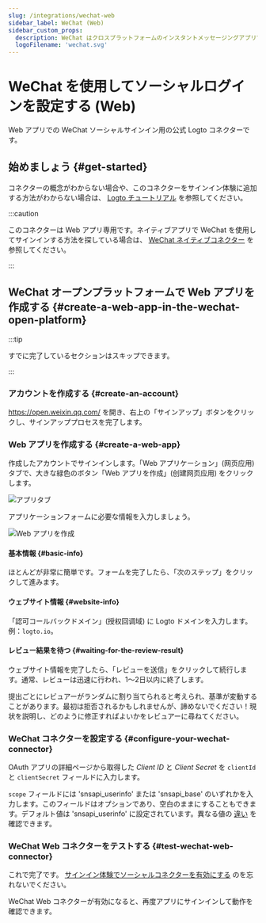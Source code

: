 ```yaml
---
slug: /integrations/wechat-web
sidebar_label: WeChat (Web)
sidebar_custom_props:
  description: WeChat はクロスプラットフォームのインスタントメッセージングアプリです。
  logoFilename: 'wechat.svg'
---
```



# WeChat を使用してソーシャルログインを設定する (Web)

Web アプリでの WeChat ソーシャルサインイン用の公式 Logto コネクターです。

<GuideTip />

## 始めましょう \{#get-started}

コネクターの概念がわからない場合や、このコネクターをサインイン体験に追加する方法がわからない場合は、 [Logto チュートリアル](/connectors/social-connectors) を参照してください。

:::caution

このコネクターは Web アプリ専用です。ネイティブアプリで WeChat を使用してサインインする方法を探している場合は、 [WeChat ネイティブコネクター](/integrations/wechat-native) を参照してください。

:::

## WeChat オープンプラットフォームで Web アプリを作成する \{#create-a-web-app-in-the-wechat-open-platform}

:::tip

すでに完了しているセクションはスキップできます。

:::

### アカウントを作成する \{#create-an-account}

https://open.weixin.qq.com/ を開き、右上の「サインアップ」ボタンをクリックし、サインアッププロセスを完了します。

### Web アプリを作成する \{#create-a-web-app}

作成したアカウントでサインインします。「Web アプリケーション」(网页应用) タブで、大きな緑色のボタン「Web アプリを作成」(创建网页应用) をクリックします。

<img src="/img/assets/app-tabs.png" alt="アプリタブ" />

アプリケーションフォームに必要な情報を入力しましょう。

<img src="/img/assets/create-web-app.png" alt="Web アプリを作成" />

#### 基本情報 \{#basic-info}

ほとんどが非常に簡単です。フォームを完了したら、「次のステップ」をクリックして進みます。

#### ウェブサイト情報 \{#website-info}

「認可コールバックドメイン」(授权回调域) に Logto ドメインを入力します。例：`logto.io`。

#### レビュー結果を待つ \{#waiting-for-the-review-result}

ウェブサイト情報を完了したら、「レビューを送信」をクリックして続行します。通常、レビューは迅速に行われ、1〜2日以内に終了します。

提出ごとにレビュアーがランダムに割り当てられると考えられ、基準が変動することがあります。最初は拒否されるかもしれませんが、諦めないでください！現状を説明し、どのように修正すればよいかをレビュアーに尋ねてください。

### WeChat コネクターを設定する \{#configure-your-wechat-connector}

OAuth アプリの詳細ページから取得した _Client ID_ と _Client Secret_ を `clientId` と `clientSecret` フィールドに入力します。

`scope` フィールドには 'snsapi_userinfo' または 'snsapi_base' のいずれかを入力します。このフィールドはオプションであり、空白のままにすることもできます。デフォルト値は 'snsapi_userinfo' に設定されています。異なる値の [違い](https://developers.weixin.qq.com/doc/offiaccount/OA_Web_Apps/Wechat_webpage_authorization.html) を確認できます。

### WeChat Web コネクターをテストする \{#test-wechat-web-connector}

これで完了です。 [サインイン体験でソーシャルコネクターを有効にする](/connectors/social-connectors/#enable-social-sign-in) のを忘れないでください。

WeChat Web コネクターが有効になると、再度アプリにサインインして動作を確認できます。
